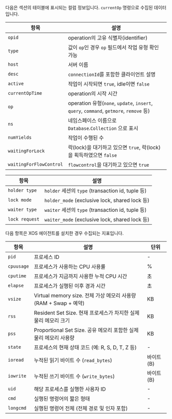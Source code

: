 <Tabs groupId="db-columns">

<TabItem value="activesession" label="Active session">

다음은 <Cmdname sid="active_sessions" className="uitext" /> 섹션의 테이블에 표시되는 컬럼 정보입니다. <code>currentOp</code> 명령으로 수집된 데이터입니다.

| 항목 | 설명 |
| -- | -- |
| `opid` | operation의 고유 식별자(identifier) |
| `type` | 값이 `op`인 경우 `op` 필드에서 작업 유형 확인 가능 |
| `host` | 서버 이름 |
| `desc` | `connectionId`를 포함한 클라이언트 설명 |
| `active` | 작업이 시작되면 `true`, idle이면 `false` |
| `currentOpTime` | operation의 시작 시간 |
| `op` | operation 유형(`none`, `update`, `insert`, `query`, `command`, `getmore`, `remove` 등) |
| `ns` | 네임스페이스 이름으로 `Database`.`Collection` 으로 표시 |
| `numYields` | 작업이 수행된 수 |
| `waitingForLock` | 락(lock)을 대기하고 있으면 `true`, 락(lock)을 획득하였으면 `false` |
| `waitingForFlowControl` | `flowcontrol`을 대기하고 있으면 `true` |

</TabItem>

<TabItem value="locktree" label="Lock tree">

| 항목 | 설명 |
| -- | -- |
| `holder type` | `holder` 세션의 `type` (transaction id, tuple 등) |
| `lock mode` | `holder_mode` (exclusive lock, shared lock 등) |
| `waiter type` | `waiter` 세션의 `type` (transaction id, tuple 등) |
| `lock request` | `waiter_mode` (exclusive lock, shared lock 등) |

</TabItem>

<TabItem value="process-info" label="Process information">

다음 항목은 XOS 에이전트를 설치한 경우 수집되는 지표입니다.

| 항목       | 설명                                                          | 단위        |
|------------|-------------------------------------------------------------|-------------|
| `pid`      | 프로세스 ID                                                   | -           |
| `cpuusage` | 프로세스가 사용하는 CPU 사용률                                     | %           |
| `cputime`  | 프로세스가 지금까지 사용한 누적 CPU 시간                             | 초           |
| `elapse`   | 프로세스가 실행된 이후 경과 시간                                     | 초          |
| `vsize`    | Virtual memory size. 전체 가상 메모리 사용량 (RAM + Swap + 예약)    | KB          |
| `rss`      | Resident Set Size. 현재 프로세스가 차지한 실제 물리 메모리 크기         | KB          |
| `pss`      | Proportional Set Size. 공유 메모리 포함한 실제 물리 메모리 사용량      | KB          |
| `state`    | 프로세스의 현재 상태 코드 (예: R, S, D, T, Z 등)                    | -           |
| `ioread`   | 누적된 읽기 바이트 수 (`read_bytes`)                              | 바이트 (B)   |
| `iowrite`  | 누적된 쓰기 바이트 수 (`write_bytes`)                             | 바이트 (B)   |
| `uid`      | 해당 프로세스를 실행한 사용자 ID                                    | -           |
| `cmd`      | 실행된 명령어의 짧은 형태                                          | -           |
| `longcmd`  | 실행된 명령어 전체 (전체 경로 및 인자 포함)                           | -           |

</TabItem>

</Tabs>